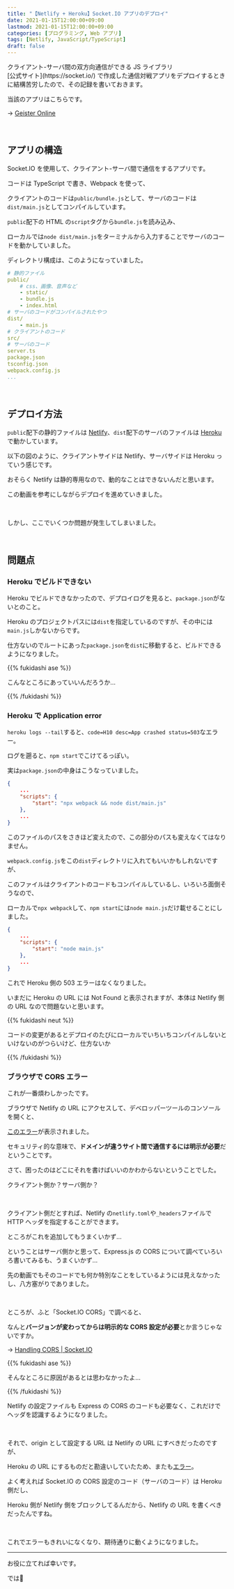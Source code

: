 ```yaml
---
title: "【Netlify + Heroku】Socket.IO アプリのデプロイ"
date: 2021-01-15T12:00:00+09:00
lastmod: 2021-01-15T12:00:00+09:00
categories: [プログラミング, Web アプリ]
tags: [Netlify, JavaScript/TypeScript]
draft: false
---
```


<p><tltp label="Socket.IO">クライアント-サーバ間の双方向通信ができる JS ライブラリ<br/>[公式サイト](https://socket.io/)</tltp>
 で作成した通信対戦アプリをデプロイするときに結構苦労したので、その記録を書いておきます。</p>

<!--more-->

当該のアプリはこちらです。

→ [Geister Online](https://geister-online.netlify.app)

<br/>

## アプリの構造

Socket.IO を使用して、クライアント-サーバ間で通信をするアプリです。

コードは TypeScript で書き、Webpack を使って、

クライアントのコードは`public/bundle.js`として、サーバのコードは`dist/main.js`としてコンパイルしています。

`public`配下の HTML の`script`タグから`bundle.js`を読み込み、

ローカルでは`node dist/main.js`をターミナルから入力することでサーバのコードを動かしていました。

ディレクトリ構成は、このようになっていました。

```yml hide_nums
# 静的ファイル
public/
    # css、画像、音声など
    - static/
    - bundle.js
    - index.html
# サーバのコードがコンパイルされたやつ
dist/
    - main.js
# クライアントのコード
src/
# サーバのコード
server.ts
package.json
tsconfig.json
webpack.config.js
...
```

<br/>

## デプロイ方法

`public`配下の静的ファイルは [Netlify](https://www.netlify.com/)、`dist`配下のサーバのファイルは [Heroku](https://jp.heroku.com/) で動かしています。

以下の図のように、クライアントサイドは Netlify、サーバサイドは Heroku っていう感じです。

<postimage src="relation" ext="svg" alt="デプロイの構造" />

おそらく Netlify は静的専用なので、動的なことはできないんだと思います。

この動画を参考にしながらデプロイを進めていきました。

<yout id="M9RDYkFs-EQ" />

<br/>

しかし、ここでいくつか問題が発生してしまいました。

<br/>

## 問題点

### Heroku でビルドできない

Heroku でビルドできなかったので、デプロイログを見ると、`package.json`がないとのこと。

Heroku のプロジェクトパスには`dist`を指定しているのですが、その中には`main.js`しかないからです。

仕方ないのでルートにあった`package.json`を`dist`に移動すると、ビルドできるようになりました。

{{% fukidashi ase %}}

こんなところにあっていいんだろうか…

{{% /fukidashi %}}

### Heroku で Application error

`heroku logs --tail`すると、`code=H10 desc=App crashed status=503`なエラー。

ログを遡ると、`npm start`でこけてるっぽい。

実は`package.json`の中身はこうなっていました。

```json name=package.json
{
    ...
    "scripts": {
        "start": "npx webpack && node dist/main.js"
    },
    ...
}
```

このファイルのパスをさきほど変えたので、この部分のパスも変えなくてはなりません。

`webpack.config.js`をこの`dist`ディレクトリに入れてもいいかもしれないですが、

このファイルはクライアントのコードもコンパイルしているし、いろいろ面倒そうなので、

ローカルで`npx webpack`して、`npm start`には`node main.js`だけ載せることにしました。

```json name=package.json
{
    ...
    "scripts": {
        "start": "node main.js"
    },
    ...
}
```

これで Heroku 側の 503 エラーはなくなりました。

いまだに Heroku の URL には Not Found と表示されますが、本体は Netlify 側の URL なので問題ないと思います。

{{% fukidashi neut %}}

コードの変更があるとデプロイのたびにローカルでいちいちコンパイルしないといけないのがつらいけど、仕方ないか

{{% /fukidashi %}}

### ブラウザで CORS エラー

これが一番煩わしかったです。

ブラウザで Netlify の URL にアクセスして、デベロッパーツールのコンソールを開くと、

[このエラー](https://developer.mozilla.org/ja/docs/Web/HTTP/CORS/Errors/CORSMissingAllowOrigin)が表示されました。

セキュリティ的な意味で、**ドメインが違うサイト間で通信するには明示が必要**だということです。

さて、困ったのはどこにそれを書けばいいのかわからないということでした。

クライアント側か？サーバ側か？

<br/>

クライアント側だとすれば、Netlify の`netlify.toml`や`_headers`ファイルで HTTP ヘッダを指定することができます。

ところがこれを追加してもうまくいかず…

ということはサーバ側かと思って、Express.js の CORS について調べていろいろ書いてみるも、うまくいかず…

先の動画でもそのコードでも何か特別なことをしているようには見えなかったし、八方塞がりでありました。

<br/>

ところが、ふと「Socket.IO CORS」で調べると、

なんと**バージョンが変わってからは明示的な CORS 設定が必要**とか言うじゃないですか。

→ [Handling CORS | Socket.IO](https://socket.io/docs/v3/handling-cors/)

{{% fukidashi ase %}}

そんなところに原因があるとは思わなかったよ…

{{% /fukidashi %}}

Netlify の設定ファイルも Express の CORS のコードも必要なく、これだけでヘッダを認識するようになりました。

<br/>

それで、origin として設定する URL は Netlify の URL にすべきだったのですが、

Heroku の URL にするものだと勘違いしていたため、またも[エラー](https://developer.mozilla.org/ja/docs/Web/HTTP/CORS/Errors/CORSAllowOriginNotMatchingOrigin)。

よく考えれば Socket.IO の CORS 設定のコード（サーバのコード）は Heroku 側だし、

Heroku 側が Netlify 側をブロックしてるんだから、Netlify の URL を書くべきだったんですね。

<br/>

これでエラーもきれいになくなり、期待通りに動くようになりました。

---

お役に立てれば幸いです。

では👋
